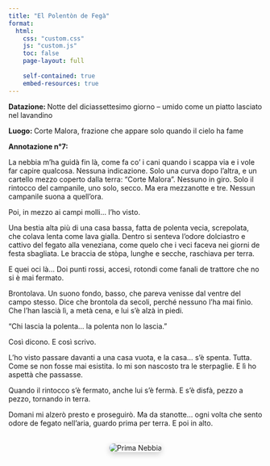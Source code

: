 ```yaml
---
title: "El Polentòn de Fegà"
format:
  html:
    css: "custom.css"
    js: "custom.js"
    toc: false
    page-layout: full
    
    self-contained: true
    embed-resources: true
---
```


**Datazione: ** Notte del diciassettesimo giorno – umido come un piatto lasciato nel lavandino

**Luogo: ** Corte Malora, frazione che appare solo quando il cielo ha fame


**Annotazione n°7:**

La nebbia m’ha guidà fin là, come fa co’ i cani quando i scappa via e i vole far capire qualcosa. Nessuna indicazione. Solo una curva dopo l’altra, e un cartello mezzo coperto dalla terra: “Corte Malora”. Nessuno in giro. Solo il rintocco del campanile, uno solo, secco. Ma era mezzanotte e tre. Nessun campanile suona a quell’ora.

Poi, in mezzo ai campi molli… l’ho visto.

Una bestia alta più di una casa bassa, fatta de polenta vecia, screpolata, che colava lenta come lava gialla. Dentro si senteva l’odore dolciastro e cattivo del fegato alla veneziana, come quelo che i veci faceva nei giorni de festa sbagliata. Le braccia de stòpa, lunghe e secche, raschiava per terra.

E quei oci là…
Doi punti rossi, accesi, rotondi come fanali de trattore che no si è mai fermato.

Brontolava. Un suono fondo, basso, che pareva venisse dal ventre del campo stesso. Dice che brontola da secoli, perché nessuno l’ha mai finìo. Che l’han lascià lì, a metà cena, e lui s’è alzà in piedi.

“Chi lascia la polenta… la polenta non lo lascia.”

Così dicono. E così scrivo.

L’ho visto passare davanti a una casa vuota, e la casa… s’è spenta. Tutta. Come se non fosse mai esistita. Io mi son nascosto tra le sterpaglie. E lì ho aspettà che passasse.

Quando il rintocco s’è fermato, anche lui s’è fermà. E s’è disfà, pezzo a pezzo, tornando in terra.

Domani mi alzerò presto e proseguirò. Ma da stanotte… ogni volta che sento odore de fegato nell’aria, guardo prima per terra. E poi in alto.

<div style="text-align: center; margin-top: 2rem;">
  <img src="7.jpg" alt="Prima Nebbia" style="max-width: 50%; border-radius: 10px; box-shadow: 0 4px 12px rgba(0,0,0,0.2);">
</div>
